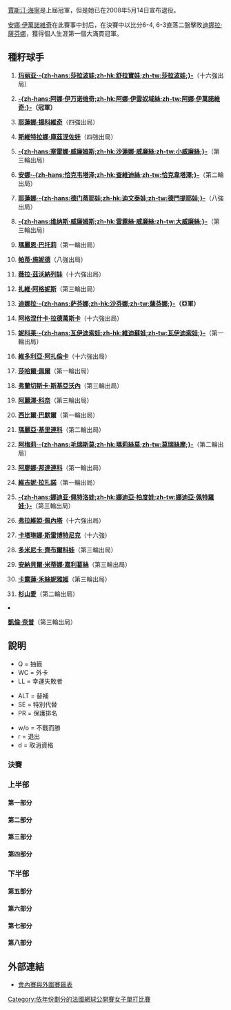 {{noteTA|G1=Tennis}}

{{main|2008年法國網球公開賽}}

[[賈斯汀·海寧|賈斯汀·海寧]]是上屆冠軍，但是她已在2008年5月14日宣布退役。

[[安娜·伊萬諾維奇|安娜·伊萬諾維奇]]在此賽事中封后，在決賽中以比分6-4, 6-3直落二盤擊敗[[迪娜拉·薩芬娜|迪娜拉·薩芬娜]]，獲得個人生涯第一個大滿貫冠軍。
== 種籽球手 ==
{{col-begin}}
{{col-2}}
#{{flagicon|RUS}} '''[[瑪麗亞·莎拉波娃|玛丽亚·-{zh-hans:莎拉波娃;zh-hk:舒拉寶娃;zh-tw:莎拉波娃;}-]]'''（十六強出局）
#{{flagicon|SRB}} '''[[安娜·伊萬諾維奇|-{zh-hans:阿娜·伊万诺维奇;zh-hk:阿娜·伊雲奴域絲;zh-tw:阿娜·伊萬諾維奇;}-]]（冠軍）'''
#{{flagicon|SRB}} '''[[耶蓮娜·揚科維奇|耶蓮娜·揚科維奇]]'''（四強出局）
#{{flagicon|RUS}} '''[[斯維特拉娜·庫茲涅佐娃|斯維特拉娜·庫茲涅佐娃]]'''（四強出局）
#{{flagicon|USA}} '''[[塞雷娜·威廉姆斯|-{zh-hans:塞雷娜·威廉姆斯;zh-hk:沙蓮娜·威廉絲;zh-tw:小威廉絲;}-]]'''（第三輪出局）
#{{flagicon|RUS}} '''[[安娜·恰克韋塔澤|安娜·-{zh-hans:恰克韦塔泽;zh-hk:查維迪絲;zh-tw:恰克韋塔澤;}-]]'''（第二輪出局）
#{{flagicon|RUS}} '''[[耶蓮娜·德門蒂耶娃|耶蓮娜·-{zh-hans:德门蒂耶娃;zh-hk:迪文泰娃;zh-tw:德門提耶娃;}-]]'''（八強出局）
#{{flagicon|USA}} '''[[維納斯·威廉姆斯|-{zh-hans:维纳斯·威廉姆斯;zh-hk:雲露絲·威廉絲;zh-tw:大威廉絲;}-]]'''（第三輪出局）
#{{flagicon|FRA}} '''[[瑪麗恩·巴托莉|瑪麗恩·巴托莉]]'''（第一輪出局）
#{{flagicon|SUI}} '''[[帕蒂·施妮德|帕蒂·施妮德]]'''（八強出局）
#{{flagicon|RUS}} '''[[薇拉·茲沃納列娃|薇拉·茲沃納列娃]]'''（十六強出局）
#{{flagicon|HUN}} '''[[扎維·阿格妮斯|扎維·阿格妮斯]]'''（第三輪出局）
#{{flagicon|RUS}} '''[[迪娜拉·薩芬娜|迪娜拉·-{zh-hans:萨芬娜;zh-hk:沙芬娜;zh-tw:薩芬娜;}-]]（亞軍）'''
#{{flagicon|POL}} '''[[阿格涅什卡·拉德萬斯卡|阿格涅什卡·拉德萬斯卡]]'''（十六強出局）
#{{flagicon|CZE}} '''[[妮科萊·瓦伊迪索娃|妮科莱·-{zh-hans:瓦伊迪索娃;zh-hk:維迪蘇娃;zh-tw:瓦伊迪索娃;}-]]'''（第一輪出局）
#{{flagicon|BLR}} '''[[維多利亞·阿扎倫卡|維多利亞·阿扎倫卡]]'''（十六強出局）
{{col-2}}
<ol start="17">
<li>{{flagicon|ISR}} '''[[莎哈爾·佩爾|莎哈爾·佩爾]]'''（第一輪出局）
<li>{{flagicon|ITA}} '''[[弗蘭切斯卡·斯基亞沃內|弗蘭切斯卡·斯基亞沃內]]'''（第三輪出局）
<li>{{flagicon|FRA}} '''[[阿麗澤·科奈|阿麗澤·科奈]]'''（第三輪出局）
<li>{{flagicon|AUT}} '''[[西比爾·巴默爾|西比爾·巴默爾]]'''（第一輪出局）
<li>{{flagicon|RUS}} '''[[瑪麗亞·基里連科|瑪麗亞·基里連科]]'''（第二輪出局）
<li>{{flagicon|FRA}} '''[[阿梅莉·毛瑞斯莫|阿梅莉·-{zh-hans:毛瑞斯莫;zh-hk:瑪莉絲莫;zh-tw:莫瑞絲摩;}-]]'''（第二輪出局）
<li>{{flagicon|UKR}} '''[[阿廖娜·邦達連科|阿廖娜·邦達連科]]'''（第一輪出局）
<li>{{flagicon|FRA}} '''[[維吉妮·拉扎諾|維吉妮·拉扎諾]]'''（第一輪出局）
<li>{{flagicon|RUS}} '''[[娜迪亚·佩特洛娃|-{zh-hans:娜迪亚·佩特洛娃;zh-hk:娜迪亞·柏度娃;zh-tw:娜迪亞·佩特羅娃;}-]]'''（第三輪出局）
<li>{{flagicon|ITA}} '''[[弗拉維婭·佩內塔|弗拉維婭·佩內塔]]'''（十六強出局）
<li>{{flagicon|SLO}} '''[[卡塔琳娜·斯雷博特尼克|卡塔琳娜·斯雷博特尼克]]'''（十六強）
<li>{{flagicon|SVK}} '''[[多米尼卡·齊布爾科娃|多米尼卡·齊布爾科娃]]'''（第三輪出局）
<li>{{flagicon|ESP}} '''[[安納貝爾·米蒂娜·嘉利葛絲|安納貝爾·米蒂娜·嘉利葛絲]]'''（第三輪出局）
<li>{{flagicon|DEN}} '''[[卡露蓮·禾絲妮雅姬|卡露蓮·禾絲妮雅姬]]'''（第三輪出局）
<li>{{flagicon|JPN}} '''[[杉山愛|杉山愛]]'''（第二輪出局）
<li>{{flagicon|ITA}} '''[[凱倫·奈普|凱倫·奈普]]'''（第三輪出局）
{{col-end}}

== 說明 ==
{{col-begin}}
{{col-3}}
* Q = 抽籤
* WC = 外卡
* LL = 幸運失敗者
{{col-3}}
* ALT = 替補
* SE = 特別代替
* PR = 保護排名
{{col-3}}
* w/o = 不戰而勝
* r = 退出
* d = 取消資格
{{col-end}}
=== 決賽 ===
{{8TeamBracket-Tennis3
| RD1=八強
| RD2=四強
| RD3=決賽
| team-width=175

| RD1-seed1=13
| RD1-team1={{flagicon|RUS}} '''[[迪娜拉·薩芬娜|薩芬娜]]
| RD1-score1-1=4
| RD1-score1-2='''7
| RD1-score1-3='''6
| RD1-seed2=7
| RD1-team2={{flagicon|RUS}} [[耶蓮娜·德門蒂耶娃|德門蒂耶娃]]
| RD1-score2-1='''6
| RD1-score2-2=6<sup>5</sup>
| RD1-score2-3=0

| RD1-seed3=4
| RD1-team3={{flagicon|RUS}} '''[[斯維特拉娜·庫茲涅佐娃|庫茲涅佐娃]]
| RD1-score3-1='''7
| RD1-score3-2='''6
| RD1-score3-3= 
| RD1-seed4= 
| RD1-team4={{flagicon|EST}} [[Kaia_Kanepi|Kaia Kanepi]]
| RD1-score4-1=5
| RD1-score4-2=2
| RD1-score4-3= 

| RD1-seed5=Q
| RD1-team5={{flagicon|ESP}} [[Carla_Suárez_Navarro|Carla Suárez Navarro]]
| RD1-score5-1=3
| RD1-score5-2=2
| RD1-score5-3= 
| RD1-seed6=3
| RD1-team6={{flagicon|SRB}} '''[[耶蓮娜·揚科維奇|揚科維奇]]
| RD1-score6-1='''6
| RD1-score6-2='''6
| RD1-score6-3= 

| RD1-seed7=10
| RD1-team7={{flagicon|SUI}} [[帕蒂·施妮德|施妮德]]
| RD1-score7-1=3
| RD1-score7-2=2
| RD1-score7-3= 
| RD1-seed8=2
| RD1-team8={{flagicon|SRB}} '''[[安娜·伊萬諾維奇|伊萬諾維奇]]
| RD1-score8-1='''6
| RD1-score8-2='''6
| RD1-score8-3= 

| RD2-seed1=13
| RD2-team1={{flagicon|RUS}} '''[[迪娜拉·薩芬娜|薩芬娜]]
| RD2-score1-1='''6
| RD2-score1-2='''6
| RD2-score1-3= 
| RD2-seed2=4
| RD2-team2={{flagicon|RUS}} [[斯維特拉娜·庫茲涅佐娃|庫茲涅佐娃]]
| RD2-score2-1=3
| RD2-score2-2=2
| RD2-score2-3= 

| RD2-seed3=3
| RD2-team3={{flagicon|SRB}} [[耶蓮娜·揚科維奇|揚科維奇]]
| RD2-score3-1=4
| RD2-score3-2='''6
| RD2-score3-3=4
| RD2-seed4=2
| RD2-team4={{flagicon|SRB}} '''[[安娜·伊萬諾維奇|伊萬諾維奇]]
| RD2-score4-1='''6
| RD2-score4-2=3
| RD2-score4-3='''6

| RD3-seed1=13
| RD3-team1={{flagicon|RUS}} [[迪娜拉·薩芬娜|薩芬娜]]
| RD3-score1-1=4
| RD3-score1-2=3
| RD3-score1-3= 
| RD3-seed2=2
| RD3-team2={{flagicon|SRB}} '''[[安娜·伊萬諾維奇|伊萬諾維奇]]
| RD3-score2-1='''6
| RD3-score2-2='''6
| RD3-score2-3= 
}}

=== 上半部 ===
==== 第一部分 ====
{{16TeamBracket-Compact-Tennis3
| RD1=第一圈
| RD2=第二圈
| RD3=第三圈
| RD4=第四圈

| RD1-seed01=1
| RD1-team01={{flagicon|RUS}} '''[[瑪麗亞·莎拉波娃|莎拉波娃]]
| RD1-score01-1='''6
| RD1-score01-2=3
| RD1-score01-3='''8
| RD1-seed02= 
| RD1-team02={{flagicon|RUS}} [[Evgeniya_Rodina|E Rodina]]
| RD1-score02-1=1
| RD1-score02-2='''6
| RD1-score02-3=6

| RD1-seed03=Q
| RD1-team03={{flagicon|USA}} '''[[比丹妮·瑪迪克|瑪迪克]]
| RD1-score03-1='''6
| RD1-score03-2=3
| RD1-score03-3='''6
| RD1-seed04=WC
| RD1-team04={{flagicon|USA}} [[Madison_Brengle|M Brengle]]
| RD1-score04-1=3
| RD1-score04-2='''6
| RD1-score04-3=4

| RD1-seed05=Q
| RD1-team05={{flagicon|SVK}} [[Jarmila_Gajdosova|J Gajdosova]]
| RD1-score05-1=6<sup>4</sup>
| RD1-score05-2=6<sup>8</sup>
| RD1-score05-3= 
| RD1-seed06=WC
| RD1-team06={{flagicon|FRA}} '''[[Olivia_Sanchez|O Sanchez]]
| RD1-score06-1='''7
| RD1-score06-2='''7
| RD1-score06-3= 

| RD1-seed07= 
| RD1-team07={{flagicon|GER}} [[Martina_Muller_(tennis)|M Muller]]
| RD1-score07-1=0
| RD1-score07-2=4
| RD1-score07-3= 
| RD1-seed08=32
| RD1-team08={{flagicon|ITA}} '''[[凱倫·奈普|奈普]]
| RD1-score08-1='''6
| RD1-score08-2='''6
| RD1-score08-3= 

| RD1-seed09=21
| RD1-team09={{flagicon|RUS}} '''[[瑪麗亞·基里連科|基里連科]]
| RD1-score09-1='''6
| RD1-score09-2='''6
| RD1-score09-3= 
| RD1-seed10= 
| RD1-team10={{flagicon|ITA}} [[Maria_Elena_Camerin|ME Camerin]]
| RD1-score10-1=1
| RD1-score10-2=0
| RD1-score10-3= 

| RD1-seed11=Q
| RD1-team11={{flagicon|CHN}} '''[[鄭潔|鄭]]
| RD1-score11-1=4
| RD1-score11-2='''6
| RD1-score11-3='''6
| RD1-seed12= 
| RD1-team12={{flagicon|ITA}} [[瑪拉·聖安傑洛|聖安傑洛]]
| RD1-score12-1='''6
| RD1-score12-2=3
| RD1-score12-3=0

| RD1-seed13=Q
| RD1-team13={{flagicon|SVK}} '''[[Magdaléna_Rybáriková|M Rybáriková]]
| RD1-score13-1='''7
| RD1-score13-2=3
| RD1-score13-3='''8
| RD1-seed14= 
| RD1-team14={{flagicon|CRO}} [[Karolina_Šprem|K Šprem]]
| RD1-score14-1=6<sup>3</sup>
| RD1-score14-2='''6
| RD1-score14-3=6

| RD1-seed15= 
| RD1-team15={{flagicon|UKR}} [[卡捷琳娜·邦達連科|邦達連科]]
| RD1-score15-1=1
| RD1-score15-2=3
| RD1-score15-3= 
| RD1-seed16=13
| RD1-team16={{flagicon|RUS}} '''[[迪娜拉·薩芬娜|薩芬娜]]
| RD1-score16-1='''6
| RD1-score16-2='''6
| RD1-score16-3= 

| RD2-seed01=1
| RD2-team01={{flagicon|RUS}} '''[[瑪麗亞·莎拉波娃|莎拉波娃]]
| RD2-score01-1='''6
| RD2-score01-2=3
| RD2-score01-3='''6
| RD2-seed02=Q
| RD2-team02={{flagicon|USA}} [[比丹妮·瑪迪克|瑪迪克]]
| RD2-score02-1=2
| RD2-score02-2='''6
| RD2-score02-3=2

| RD2-seed03=WC
| RD2-team03={{flagicon|FRA}} [[Olivia_Sanchez|O Sanchez]]
| RD2-score03-1=2
| RD2-score03-2=6<sup>4</sup>
| RD2-score03-3= 
| RD2-seed04=32
| RD2-team04={{flagicon|ITA}} '''[[凱倫·奈普|奈普]]
| RD2-score04-1='''6
| RD2-score04-2='''7
| RD2-score04-3= 

| RD2-seed05=21
| RD2-team05={{flagicon|RUS}} [[瑪麗亞·基里連科|基里連科]]
| RD2-score05-1='''6
| RD2-score05-2=3
| RD2-score05-3=2
| RD2-seed06=Q
| RD2-team06={{flagicon|CHN}} '''[[鄭潔|鄭]]
| RD2-score06-1=4
| RD2-score06-2='''6
| RD2-score06-3='''6

| RD2-seed07=Q
| RD2-team07={{flagicon|SVK}} [[Magdaléna_Rybáriková|M Rybáriková]]
| RD2-score07-1=0
| RD2-score07-2=1
| RD2-score07-3= 
| RD2-seed08=13
| RD2-team08={{flagicon|RUS}} '''[[迪娜拉·薩芬娜|薩芬娜]]
| RD2-score08-1='''6
| RD2-score08-2='''6
| RD2-score08-3= 

| RD3-seed01=1
| RD3-team01='''{{flagicon|RUS}} [[瑪麗亞·莎拉波娃|莎拉波娃]]'''
| RD3-score01-1='''7
| RD3-score01-2='''6'''
| RD3-score01-3= 
| RD3-seed02=32
| RD3-team02= {{flagicon|ITA}} [[凱倫·奈普|奈普]]
| RD3-score02-1=6<sup>4</sup>
| RD3-score02-2=0
| RD3-score02-3= 

| RD3-seed03=Q
| RD3-team03={{flagicon|CHN}} [[鄭潔|鄭]]
| RD3-score03-1=2
| RD3-score03-2=5
| RD3-score03-3= 
| RD3-seed04=13
| RD3-team04={{flagicon|RUS}} '''[[迪娜拉·薩芬娜|薩芬娜]]
| RD3-score04-1='''6
| RD3-score04-2='''7
| RD3-score04-3= 

| RD4-seed01=1
| RD4-team01={{flagicon|RUS}} [[瑪麗亞·莎拉波娃|莎拉波娃]]
| RD4-score01-1='''7
| RD4-score01-2=6<sup>5</sup>
| RD4-score01-3=2
| RD4-seed02=13
| RD4-team02={{flagicon|RUS}} '''[[迪娜拉·薩芬娜|薩芬娜]]
| RD4-score02-1=6<sup>6</sup>
| RD4-score02-2='''7
| RD4-score02-3='''6
}}

==== 第二部分 ====
{{16TeamBracket-Compact-Tennis3
| RD1=第一圈
| RD2=第二圈
| RD3=第三圈
| RD4=第四圈

| RD1-seed01=11
| RD1-team01={{flagicon|RUS}} '''[[薇拉·茲沃納列娃|茲沃納列娃]]
| RD1-score01-1='''6
| RD1-score01-2='''6
| RD1-score01-3= 
| RD1-seed02=WC
| RD1-team02={{flagicon|FRA}} [[Stéphanie_Foretz|S Foretz]]
| RD1-score02-1=2
| RD1-score02-2=1
| RD1-score02-3= 

| RD1-seed03= 
| RD1-team03={{flagicon|ROU}} [[Ioana_Raluca_Olaru|IR Olaru]]
| RD1-score03-1=6<sup>4</sup>
| RD1-score03-2=3
| RD1-score03-3= 
| RD1-seed04= 
| RD1-team04={{flagicon|FRA}} '''[[Stéphanie_Cohen-Aloro|S Cohen-Aloro]]
| RD1-score04-1='''7
| RD1-score04-2='''6
| RD1-score04-3= 

| RD1-seed05=Q
| RD1-team05={{flagicon|BEL}} [[Yanina_Wickmayer|Y Wickmayer]]
| RD1-score05-1=2
| RD1-score05-2=5
| RD1-score05-3= 
| RD1-seed06= 
| RD1-team06={{flagicon|UZB}} '''[[Akgul_Amanmuradova|A Amanmuradova]]
| RD1-score06-1='''6
| RD1-score06-2='''7
| RD1-score06-3= 

| RD1-seed07= 
| RD1-team07={{flagicon|CAN}} '''[[Aleksandra_Wozniak|A Wozniak]]
| RD1-score07-1='''6
| RD1-score07-2='''6
| RD1-score07-3= 
| RD1-seed08=20
| RD1-team08={{flagicon|AUT}} [[Sybille_Bammer|S Bammer]]
| RD1-score08-1=0
| RD1-score08-2=2
| RD1-score08-3= 

| RD1-seed09=31
| RD1-team09={{flagicon|JPN}} '''[[杉山愛|杉山]]
| RD1-score09-1='''6
| RD1-score09-2=2
| RD1-score09-3='''6
| RD1-seed10= 
| RD1-team10={{flagicon|RUS}} [[Alla_Kudryavtseva|A Kudryavtseva]]
| RD1-score10-1=1
| RD1-score10-2='''6
| RD1-score10-3=3

| RD1-seed11= 
| RD1-team11={{flagicon|BLR}} '''[[Olga_Govortsova|O Govortsova]]
| RD1-score11-1='''7
| RD1-score11-2=2
| RD1-score11-3='''6
| RD1-seed12= 
| RD1-team12={{flagicon|UKR}} [[Yuliana_Fedak|Y Fedak]]
| RD1-score12-1=5
| RD1-score12-2='''6
| RD1-score12-3=3

| RD1-seed13= 
| RD1-team13={{flagicon|POL}} '''[[Marta_Domachowska|M Domachowska]]
| RD1-score13-1=3
| RD1-score13-2='''6
| RD1-score13-3='''6
| RD1-seed14= 
| RD1-team14={{flagicon|PAR}} [[Rossana_de_los_Ríos|R de los Ríos]]
| RD1-score14-1='''6
| RD1-score14-2=3
| RD1-score14-3=1

| RD1-seed15= 
| RD1-team15={{flagicon|RUS}} [[菲娜·杜舒芬娜|杜舒芬娜]]
| RD1-score15-1='''7
| RD1-score15-2=0
| RD1-score15-3=2
| RD1-seed16=7
| RD1-team16={{flagicon|RUS}} '''[[耶蓮娜·德門蒂耶娃|德門蒂耶娃]]
| RD1-score16-1=6<sup>6</sup>
| RD1-score16-2='''6
| RD1-score16-3='''6

| RD2-seed01=11
| RD2-team01={{flagicon|RUS}} '''[[薇拉·茲沃納列娃|茲沃納列娃]]
| RD2-score01-1='''6
| RD2-score01-2='''6
| RD2-score01-3= 
| RD2-seed02= 
| RD2-team02={{flagicon|FRA}} [[Stéphanie_Cohen-Aloro|S Cohen-Aloro]]
| RD2-score02-1=2
| RD2-score02-2=4
| RD2-score02-3= 

| RD2-seed03= 
| RD2-team03={{flagicon|UZB}} [[Akgul_Amanmuradova|A Amanmuradova]]
| RD2-score03-1='''6
| RD2-score03-2=1
| RD2-score03-3=3
| RD2-seed04= 
| RD2-team04={{flagicon|CAN}} '''[[Aleksandra_Wozniak|A Wozniak]]
| RD2-score04-1=1
| RD2-score04-2='''6
| RD2-score04-3='''6

| RD2-seed05=31
| RD2-team05={{flagicon|JPN}} [[杉山愛|杉山]]
| RD2-score05-1=0
| RD2-score05-2=5
| RD2-score05-3= 
| RD2-seed06= 
| RD2-team06={{flagicon|BLR}} '''[[Olga_Govortsova|O Govortsova]]
| RD2-score06-1='''6
| RD2-score06-2='''7
| RD2-score06-3= 

| RD2-seed07= 
| RD2-team07={{flagicon|POL}} [[Marta_Domachowska|M Domachowska]]
| RD2-score07-1=1
| RD2-score07-2=4
| RD2-score07-3= 
| RD2-seed08=7
| RD2-team08={{flagicon|RUS}} '''[[耶蓮娜·德門蒂耶娃|德門蒂耶娃]]
| RD2-score08-1='''6
| RD2-score08-2='''6
| RD2-score08-3= 

| RD3-seed01=11
| RD3-team01={{flagicon|RUS}} '''[[薇拉·茲沃納列娃|茲沃納列娃]]
| RD3-score01-1='''6
| RD3-score01-2='''6
| RD3-score01-3= 
| RD3-seed02= 
| RD3-team02={{flagicon|CAN}} [[Aleksandra_Wozniak|A Wozniak]]
| RD3-score02-1=2
| RD3-score02-2=2
| RD3-score02-3= 

| RD3-seed03= 
| RD3-team03={{flagicon|BLR}} [[Olga_Govortsova|O Govortsova]]
| RD3-score03-1=0
| RD3-score03-2=4
| RD3-score03-3= 
| RD3-seed04=7
| RD3-team04={{flagicon|RUS}} '''[[耶蓮娜·德門蒂耶娃|德門蒂耶娃]]
| RD3-score04-1='''6
| RD3-score04-2='''6
| RD3-score04-3= 

| RD4-seed01=11
| RD4-team01={{flagicon|RUS}} [[薇拉·茲沃納列娃|茲沃納列娃]]
| RD4-score01-1=4
| RD4-score01-2='''6
| RD4-score01-3=2
| RD4-seed02=7
| RD4-team02={{flagicon|RUS}} '''[[耶蓮娜·德門蒂耶娃|德門蒂耶娃]]
| RD4-score02-1='''6
| RD4-score02-2=1
| RD4-score02-3='''6
}}

==== 第三部分 ====
{{16TeamBracket-Compact-Tennis3
| RD1=第一圈
| RD2=第二圈
| RD3=第三圈
| RD4=第四圈

| RD1-seed01=4
| RD1-team01={{flagicon|RUS}} '''[[斯維特拉娜·庫茲涅佐娃|庫茲涅佐娃]]
| RD1-score01-1='''6
| RD1-score01-2='''6
| RD1-score01-3= 
| RD1-seed02= 
| RD1-team02={{flagicon|JPN}} [[中村藍子|中村]]
| RD1-score02-1=2
| RD1-score02-2=3
| RD1-score02-3= 

| RD1-seed03= 
| RD1-team03={{flagicon|USA}} '''[[金久慈|金]]
| RD1-score03-1=4
| RD1-score03-2='''6
| RD1-score03-3='''6
| RD1-seed04=WC
| RD1-team04={{flagicon|FRA}} [[Violette_Huck|V Huck]]
| RD1-score04-1='''6
| RD1-score04-2=2
| RD1-score04-3=1

| RD1-seed05= 
| RD1-team05={{flagicon|RUS}} '''[[Alisa_Kleybanova|A Kleybanova]]
| RD1-score05-1='''6
| RD1-score05-2='''6
| RD1-score05-3= 
| RD1-seed06= 
| RD1-team06={{flagicon|THA}} [[Tamarine_Tanasugarn|T Tanasugarn]]
| RD1-score06-1=3
| RD1-score06-2=0
| RD1-score06-3= 

| RD1-seed07= 
| RD1-team07={{flagicon|FRA}} [[Aravane_Rezaï|A Rezai]]
| RD1-score07-1=6<sup>4</sup>
| RD1-score07-2=3
| RD1-score07-3= 
| RD1-seed08=25
| RD1-team08={{flagicon|RUS}} '''[[娜迪亞·佩特羅娃|佩特羅娃]]
| RD1-score08-1='''7
| RD1-score08-2='''6
| RD1-score08-3= 

| RD1-seed09=18
| RD1-team09={{flagicon|ITA}} '''[[Francesca_Schiavone|F Schiavone]]
| RD1-score09-1='''6
| RD1-score09-2='''6
| RD1-score09-3= 
| RD1-seed10= 
| RD1-team10={{flagicon|USA}} [[Jill_Craybas|J Craybas]]
| RD1-score10-1=3
| RD1-score10-2=2
| RD1-score10-3= 

| RD1-seed11= 
| RD1-team11={{flagicon|CRO}} '''[[Sanda_Mamic|S Mamic]]
| RD1-score11-1='''6
| RD1-score11-2='''6
| RD1-score11-3= 
| RD1-seed12= 
| RD1-team12={{flagicon|NED}} [[米雪拉·克拉查克|克拉查克]]
| RD1-score12-1=4
| RD1-score12-2=3
| RD1-score12-3= 

| RD1-seed13= 
| RD1-team13={{flagicon|ROU}} '''[[Sorana_Cîrstea|S Cîrstea]]
| RD1-score13-1='''6
| RD1-score13-2=3
| RD1-score13-3= 
| RD1-seed14= 
| RD1-team14={{flagicon|LUX}} [[Anne_Kremer|A Kremer]]
| RD1-score14-1=0
| RD1-score14-2=0
| RD1-score14-3=r

| RD1-seed15= 
| RD1-team15={{flagicon|ROU}} [[Edina_Gallovits|E Gallovits]]
| RD1-score15-1=1
| RD1-score15-2=3
| RD1-score15-3= 
| RD1-seed16=16
| RD1-team16={{flagicon|BLR}} '''[[維多利亞·阿扎倫卡|阿扎倫卡]]
| RD1-score16-1='''6
| RD1-score16-2='''6
| RD1-score16-3= 

| RD2-seed01=4
| RD2-team01={{flagicon|RUS}} '''[[斯維特拉娜·庫茲涅佐娃|庫茲涅佐娃]]
| RD2-score01-1='''6
| RD2-score01-2='''6
| RD2-score01-3= 
| RD2-seed02= 
| RD2-team02={{flagicon|USA}} [[金久慈|金]]
| RD2-score02-1=4
| RD2-score02-2=2
| RD2-score02-3= 

| RD2-seed03= 
| RD2-team03={{flagicon|RUS}} [[Alisa_Kleybanova|A Kleybanova]]
| RD2-score03-1=3
| RD2-score03-2=3
| RD2-score03-3= 
| RD2-seed04=25
| RD2-team04={{flagicon|RUS}} '''[[娜迪亞·佩特羅娃|佩特羅娃]]
| RD2-score04-1='''6
| RD2-score04-2='''6
| RD2-score04-3= 

| RD2-seed05=18
| RD2-team05={{flagicon|ITA}} '''[[Francesca_Schiavone|F Schiavone]]
| RD2-score05-1='''6
| RD2-score05-2='''6
| RD2-score05-3= 
| RD2-seed06= 
| RD2-team06={{flagicon|CRO}} [[Sanda_Mamic|S Mamic]]
| RD2-score06-1=3
| RD2-score06-2=0
| RD2-score06-3= 

| RD2-seed07= 
| RD2-team07={{flagicon|ROU}} [[Sorana_Cîrstea|S Cîrstea]]
| RD2-score07-1=0
| RD2-score07-2=0
| RD2-score07-3= 
| RD2-seed08=16
| RD2-team08={{flagicon|BLR}} '''[[維多利亞·阿扎倫卡|阿扎倫卡]]
| RD2-score08-1='''6
| RD2-score08-2='''6
| RD2-score08-3= 

| RD3-seed01=4
| RD3-team01={{flagicon|RUS}} '''[[斯維特拉娜·庫茲涅佐娃|庫茲涅佐娃]]
| RD3-score01-1='''6
| RD3-score01-2='''6
| RD3-score01-3= 
| RD3-seed02=25
| RD3-team02={{flagicon|RUS}} [[娜迪亞·佩特羅娃|佩特羅娃]]
| RD3-score02-1=2
| RD3-score02-2=1
| RD3-score02-3= 

| RD3-seed03=18
| RD3-team03={{flagicon|ITA}} [[Francesca_Schiavone|F Schiavone]]
| RD3-score03-1=1
| RD3-score03-2=1
| RD3-score03-3= 
| RD3-seed04=16
| RD3-team04={{flagicon|BLR}} '''[[維多利亞·阿扎倫卡|阿扎倫卡]]
| RD3-score04-1='''6
| RD3-score04-2='''6
| RD3-score04-3= 

| RD4-seed01=4
| RD4-team01={{flagicon|RUS}} '''[[斯維特拉娜·庫茲涅佐娃|庫茲涅佐娃]]
| RD4-score01-1='''6
| RD4-score01-2='''6
| RD4-score01-3= 
| RD4-seed02=16
| RD4-team02={{flagicon|BLR}} [[維多利亞·阿扎倫卡|阿扎倫卡]]
| RD4-score02-1=2
| RD4-score02-2=3
| RD4-score02-3= 
}}

==== 第四部分 ====
{{16TeamBracket-Compact-Tennis3
| RD1=第一圈
| RD2=第二圈
| RD3=第三圈
| RD4=第四圈

| RD1-seed01=12
| RD1-team01={{flagicon|HUN}} '''[[扎維·阿格妮斯|阿格妮斯]]
| RD1-score01-1='''6
| RD1-score01-2=4
| RD1-score01-3='''6
| RD1-seed02= 
| RD1-team02={{flagicon|JPN}} [[Ayumi_Morita|A Morita]]
| RD1-score02-1=1
| RD1-score02-2='''6
| RD1-score02-3=4

| RD1-seed03= 
| RD1-team03={{flagicon|GER}} '''[[薩比娜·利斯基|利斯基]]
| RD1-score03-1=3
| RD1-score03-2='''6
| RD1-score03-3='''6
| RD1-seed04= 
| RD1-team04={{flagicon|RUS}} [[艾蓮娜·費絲蓮娜|費絲蓮娜]]
| RD1-score04-1='''6
| RD1-score04-2=4
| RD1-score04-3=0

| RD1-seed05= 
| RD1-team05={{flagicon|CZE}} '''[[佩特拉·克維托娃|克維托娃]]
| RD1-score05-1='''6
| RD1-score05-2='''6
| RD1-score05-3= 
| RD1-seed06= 
| RD1-team06={{flagicon|JPN}} [[森上亞希子|森上]]
| RD1-score06-1=4
| RD1-score06-2=3
| RD1-score06-3= 

| RD1-seed07=WC
| RD1-team07={{flagicon|AUS}} '''[[薩曼莎·斯托瑟|斯托瑟]]
| RD1-score07-1='''6
| RD1-score07-2=3
| RD1-score07-3='''6
| RD1-seed08=17
| RD1-team08={{flagicon|ISR}} [[Shahar_Peer|S Peer]]
| RD1-score08-1=2
| RD1-score08-2='''6
| RD1-score08-3=1

| RD1-seed09=29
| RD1-team09={{flagicon|ESP}} '''[[Anabel_Medina_Garrigues|A Medina Garrigues]]
| RD1-score09-1='''6
| RD1-score09-2='''6
| RD1-score09-3= 
| RD1-seed10=Q
| RD1-team10={{flagicon|ESP}} [[María_José_Martínez_Sánchez|MJ Martínez Sánchez]]
| RD1-score10-1=3
| RD1-score10-2=2
| RD1-score10-3= 

| RD1-seed11= 
| RD1-team11={{flagicon|TPE}} [[詹詠然|詹]]
| RD1-score11-1='''7
| RD1-score11-2=2
| RD1-score11-3=0
| RD1-seed12= 
| RD1-team12={{flagicon|BUL}} '''[[Tsvetana_Pironkova|T Pironkova]]
| RD1-score12-1=5
| RD1-score12-2='''6
| RD1-score12-3='''6

| RD1-seed13= 
| RD1-team13={{flagicon|EST}} '''[[Kaia_Kanepi|K Kanepi]]
| RD1-score13-1='''6
| RD1-score13-2='''6
| RD1-score13-3= 
| RD1-seed14= 
| RD1-team14={{flagicon|CHN}} [[袁夢|袁]]
| RD1-score14-1=2
| RD1-score14-2=2
| RD1-score14-3= 

| RD1-seed15= 
| RD1-team15={{flagicon|ESP}} [[Nuria_Llagostera_Vives|N Llagostera Vives]]
| RD1-score15-1=3
| RD1-score15-2='''7
| RD1-score15-3=1
| RD1-seed16=6
| RD1-team16={{flagicon|RUS}} '''[[安娜·恰克韋塔澤|恰克韋塔澤]]
| RD1-score16-1='''6
| RD1-score16-2=5
| RD1-score16-3='''6

| RD2-seed01=12
| RD2-team01={{flagicon|HUN}} '''[[扎維·阿格妮斯|阿格妮斯]]
| RD2-score01-1='''7
| RD2-score01-2='''6
| RD2-score01-3= 
| RD2-seed02= 
| RD2-team02={{flagicon|GER}} [[薩比娜·利斯基|利斯基]]
| RD2-score02-1=6<sup>3</sup>
| RD2-score02-2=3
| RD2-score02-3= 

| RD2-seed03= 
| RD2-team03={{flagicon|CZE}} '''[[佩特拉·克維托娃|克維托娃]]
| RD2-score03-1='''6
| RD2-score03-2='''6
| RD2-score03-3= 
| RD2-seed04=WC
| RD2-team04={{flagicon|AUS}} [[Samantha_Stosur|S Stosur]]
| RD2-score04-1=2
| RD2-score04-2=1
| RD2-score04-3= 

| RD2-seed05=29
| RD2-team05={{flagicon|ESP}} '''[[Anabel_Medina_Garrigues|A Medina Garrigues]]
| RD2-score05-1=4
| RD2-score05-2='''6
| RD2-score05-3='''6
| RD2-seed06= 
| RD2-team06={{flagicon|BUL}} [[Tsvetana_Pironkova|T Pironkova]]
| RD2-score06-1='''6
| RD2-score06-2=3
| RD2-score06-3=1

| RD2-seed07= 
| RD2-team07={{flagicon|EST}} '''[[Kaia_Kanepi|K Kanepi]]
| RD2-score07-1='''6
| RD2-score07-2='''7
| RD2-score07-3= 
| RD2-seed08=6
| RD2-team08={{flagicon|RUS}} [[安娜·恰克韋塔澤|恰克韋塔澤]]
| RD2-score08-1=4
| RD2-score08-2=6<sup>2</sup>
| RD2-score08-3= 

| RD3-seed01=12
| RD3-team01={{flagicon|HUN}} [[扎維·阿格妮斯|阿格妮斯]]
| RD3-score01-1=6<sup>5</sup>
| RD3-score01-2='''6
| RD3-score01-3=2
| RD3-seed02= 
| RD3-team02={{flagicon|CZE}} '''[[佩特拉·克維托娃|克維托娃]]
| RD3-score02-1='''7
| RD3-score02-2=4
| RD3-score02-3='''6

| RD3-seed03=29
| RD3-team03={{flagicon|ESP}} [[Anabel_Medina_Garrigues|A Medina Garrigues]]
| RD3-score03-1=1
| RD3-score03-2='''7
| RD3-score03-3=5
| RD3-seed04= 
| RD3-team04={{flagicon|EST}} '''[[Kaia_Kanepi|K Kanepi]]
| RD3-score04-1='''6
| RD3-score04-2=6<sup>5</sup>
| RD3-score04-3='''7

| RD4-seed01= 
| RD4-team01={{flagicon|CZE}} [[佩特拉·克維托娃|克維托娃]]
| RD4-score01-1=3
| RD4-score01-2='''6
| RD4-score01-3=1
| RD4-seed02= 
| RD4-team02={{flagicon|EST}} '''[[Kaia_Kanepi|K Kanepi]]
| RD4-score02-1='''6
| RD4-score02-2=3
| RD4-score02-3='''6
}}

=== 下半部 ===
==== 第五部分 ====
{{16TeamBracket-Compact-Tennis3
| RD1=第一圈
| RD2=第二圈
| RD3=第三圈
| RD4=第四圈

| RD1-seed01=8
| RD1-team01={{flagicon|USA}} '''[[維納斯·威廉絲|V 威廉絲]]'''
| RD1-score01-1='''6
| RD1-score01-2=4
| RD1-score01-3='''6'''
| RD1-seed02= 
| RD1-team02={{flagicon|ISR}} [[Tzipora_Obziler|T Obziler]]
| RD1-score02-1=3
| RD1-score02-2='''6
| RD1-score02-3=2

| RD1-seed03= 
| RD1-team03={{flagicon|CAN}} [[Stéphanie_Dubois|S Dubois]]
| RD1-score03-1=5
| RD1-score03-2=2
| RD1-score03-3= 
| RD1-seed04=Q
| RD1-team04={{flagicon|TUN}} '''[[Selima_Sfar|S Sfar]]
| RD1-score04-1='''7
| RD1-score04-2='''6
| RD1-score04-3= 

| RD1-seed05=Q
| RD1-team05={{flagicon|RUS}} '''[[Anastasia_Pavlyuchenkova|A Pavlyuchenkova]]
| RD1-score05-1='''6
| RD1-score05-2='''6
| RD1-score05-3= 
| RD1-seed06= 
| RD1-team06={{flagicon|ARG}} [[María_Emilia_Salerni|ME Salerni]]
| RD1-score06-1=1
| RD1-score06-2=1
| RD1-score06-3= 

| RD1-seed07= 
| RD1-team07={{flagicon|UKR}} [[Tatiana_Perebiynis|T Perebiynis]]
| RD1-score07-1=3
| RD1-score07-2=2
| RD1-score07-3= 
| RD1-seed08=26
| RD1-team08={{flagicon|ITA}} '''[[弗拉維婭·佩內塔|佩內塔]]
| RD1-score08-1='''6
| RD1-score08-2='''6
| RD1-score08-3= 

| RD1-seed09=22
| RD1-team09={{flagicon|FRA}} '''[[阿梅莉·毛瑞斯莫|毛瑞斯莫]]
| RD1-score09-1='''7
| RD1-score09-2=4
| RD1-score09-3='''6
| RD1-seed10= 
| RD1-team10={{flagicon|UKR}} [[Olga_Savchuk|O Savchuk]]
| RD1-score10-1=5
| RD1-score10-2='''6
| RD1-score10-3=1

| RD1-seed11=Q
| RD1-team11={{flagicon|ESP}} '''[[Carla_Suárez_Navarro|C Suárez Navarro]]
| RD1-score11-1='''6
| RD1-score11-2=5
| RD1-score11-3='''6
| RD1-seed12= 
| RD1-team12={{flagicon|FRA}} [[保琳·巴曼迪耶|巴曼迪耶]]
| RD1-score12-1=4
| RD1-score12-2='''7
| RD1-score12-3=2

| RD1-seed13= 
| RD1-team13={{flagicon|USA}} [[Julie_Ditty|J Ditty]]
| RD1-score13-1=5
| RD1-score13-2=6<sup>3</sup>
| RD1-score13-3= 
| RD1-seed14= 
| RD1-team14='''{{flagicon|FRA}} [[納塔莉·德希|德希]]
| RD1-score14-1='''7
| RD1-score14-2='''7
| RD1-score14-3= 

| RD1-seed15= 
| RD1-team15={{flagicon|AUS}} '''[[Casey_Dellacqua|C Dellacqua]]
| RD1-score15-1=6<sup>4</sup>
| RD1-score15-2='''6
| RD1-score15-3='''6
| RD1-seed16=9
| RD1-team16={{flagicon|FRA}} [[瑪麗恩·巴托莉|巴托莉]]
| RD1-score16-1='''7
| RD1-score16-2=3
| RD1-score16-3=2

| RD2-seed01=8
| RD2-team01={{flagicon|USA}} '''[[維納斯·威廉絲|V 威廉絲]]
| RD2-score01-1='''6
| RD2-score01-2='''6
| RD2-score01-3= 
| RD2-seed02=Q
| RD2-team02={{flagicon|TUN}} [[Selima_Sfar|S Sfar]]
| RD2-score02-1=2
| RD2-score02-2=4
| RD2-score02-3= 

| RD2-seed03=Q
| RD2-team03={{flagicon|RUS}} [[Anastasia_Pavlyuchenkova|A Pavlyuchenkova]]
| RD2-score03-1='''6
| RD2-score03-2=1
| RD2-score03-3=1
| RD2-seed04=26
| RD2-team04={{flagicon|ITA}} '''[[弗拉維婭·佩內塔|佩內塔]]
| RD2-score04-1=3
| RD2-score04-2='''6
| RD2-score04-3='''6

| RD2-seed05=22
| RD2-team05={{flagicon|FRA}} [[阿梅莉·毛瑞斯莫|毛瑞斯莫]]
| RD2-score05-1=3
| RD2-score05-2=4
| RD2-score05-3= 
| RD2-seed06=Q
| RD2-team06={{flagicon|ESP}} '''[[Carla_Suárez_Navarro|C Suárez Navarro]]
| RD2-score06-1='''6
| RD2-score06-2='''6
| RD2-score06-3= 

| RD2-seed07= 
| RD2-team07={{flagicon|FRA}} [[納塔莉·德希|德希]]
| RD2-score07-1=4
| RD2-score07-2=2
| RD2-score07-3= 
| RD2-seed08= 
| RD2-team08={{flagicon|AUS}} '''[[Casey_Dellacqua|C Dellacqua]]
| RD2-score08-1='''6
| RD2-score08-2='''6
| RD2-score08-3= 

| RD3-seed01=8
| RD3-team01={{flagicon|USA}} [[維納斯·威廉絲|V 威廉絲]]
| RD3-score01-1=5
| RD3-score01-2=3
| RD3-score01-3= 
| RD3-seed02=26
| RD3-team02={{flagicon|ITA}} '''[[弗拉維婭·佩內塔|佩內塔]]
| RD3-score02-1='''7
| RD3-score02-2='''6
| RD3-score02-3= 

| RD3-seed03=Q
| RD3-team03={{flagicon|ESP}} '''[[Carla_Suárez_Navarro|C Suárez Navarro]]
| RD3-score03-1='''6
| RD3-score03-2='''6
| RD3-score03-3= 
| RD3-seed04= 
| RD3-team04={{flagicon|AUS}} [[Casey_Dellacqua|C Dellacqua]]
| RD3-score04-1=3
| RD3-score04-2=3
| RD3-score04-3= 

| RD4-seed01=26
| RD4-team01={{flagicon|ITA}} [[弗拉維婭·佩內塔|佩內塔]]
| RD4-score01-1=3
| RD4-score01-2=2
| RD4-score01-3= 
| RD4-seed02=Q
| RD4-team02={{flagicon|ESP}} '''[[Carla_Suárez_Navarro|C Suárez Navarro]]
| RD4-score02-1='''6
| RD4-score02-2='''6
| RD4-score02-3= 
}}

==== 第六部分 ====
{{16TeamBracket-Compact-Tennis3
| RD1=第一圈
| RD2=第二圈
| RD3=第三圈
| RD4=第四圈

| RD1-seed01=14
| RD1-team01={{flagicon|POL}} '''[[阿格涅什卡·拉德萬斯卡|拉德萬斯卡]]
| RD1-score01-1='''6
| RD1-score01-2='''6
| RD1-score01-3= 
| RD1-seed02= 
| RD1-team02={{flagicon|UKR}} [[Mariya_Koryttseva|M Koryttseva]]
| RD1-score02-1=4
| RD1-score02-2=3
| RD1-score02-3= 

| RD1-seed03=WC
| RD1-team03={{flagicon|FRA}} [[Séverine_Brémond|S Brémond]]
| RD1-score03-1='''6
| RD1-score03-2=3
| RD1-score03-3=2
| RD1-seed04=Q
| RD1-team04={{flagicon|CRO}} '''[[Jelena_Pandžić|J Pandžić]]
| RD1-score04-1=4
| RD1-score04-2='''6
| RD1-score04-3='''6

| RD1-seed05= 
| RD1-team05={{flagicon|ITA}} [[Sara_Errani|S Errani]]
| RD1-score05-1=4
| RD1-score05-2='''6
| RD1-score05-3=5
| RD1-seed06= 
| RD1-team06={{flagicon|ARG}} '''[[姬絲拉·杜高|杜高]]
| RD1-score06-1='''6
| RD1-score06-2=4
| RD1-score06-3='''7

| RD1-seed07= 
| RD1-team07={{flagicon|UKR}} [[Julia_Vakulenko|J Vakulenko]]
| RD1-score07-1=5
| RD1-score07-2=4
| RD1-score07-3= 
| RD1-seed08=19
| RD1-team08='''{{flagicon|FRA}} [[阿麗澤·科奈|科奈]]'''
| RD1-score08-1='''7
| RD1-score08-2='''6
| RD1-score08-3= 

| RD1-seed09=28
| RD1-team09={{flagicon|SVK}} '''[[多米尼卡·齊布爾科娃|齊布爾科娃]]'''
| RD1-score09-1='''6'''
| RD1-score09-2='''6'''
| RD1-score09-3= 
| RD1-seed10= 
| RD1-team10={{flagicon|GER}} [[Angelique_Kerber|A Kerber]]
| RD1-score10-1=2
| RD1-score10-2=2
| RD1-score10-3= 

| RD1-seed11= 
| RD1-team11='''{{flagicon|VEN}} [[Milagros_Sequera|M Sequera]]'''
| RD1-score11-1='''7
| RD1-score11-2='''7
| RD1-score11-3= 
| RD1-seed12= 
| RD1-team12={{flagicon|USA}} [[Lilia_Osterloh|L Osterloh]]
| RD1-score12-1=6<sup>5</sup>
| RD1-score12-2=5
| RD1-score12-3= 

| RD1-seed13= 
| RD1-team13={{flagicon|ITA}} [[塔蒂亞娜·加爾賓|加爾賓]]
| RD1-score13-1='''7
| RD1-score13-2=3
| RD1-score13-3=3
| RD1-seed14= 
| RD1-team14={{flagicon|NZL}} '''[[Marina_Erakovic|M Erakovic]]
| RD1-score14-1=6<sup>9</sup>
| RD1-score14-2='''6
| RD1-score14-3='''6

| RD1-seed15=LL
| RD1-team15={{flagicon|ROU}} [[Monica_Niculescu|M Niculescu]]
| RD1-score15-1=6<sup>3</sup>
| RD1-score15-2=2
| RD1-score15-3= 
| RD1-seed16=3
| RD1-team16={{flagicon|SRB}} '''[[耶蓮娜·揚科維奇|揚科維奇]]
| RD1-score16-1='''7
| RD1-score16-2='''6
| RD1-score16-3= 

| RD2-seed01=14
| RD2-team01={{flagicon|POL}} '''[[阿格涅什卡·拉德萬斯卡|拉德萬斯卡]]
| RD2-score01-1='''6
| RD2-score01-2='''6
| RD2-score01-3= 
| RD2-seed02=Q
| RD2-team02={{flagicon|CRO}} [[Jelena_Pandžić|J Pandžić]]
| RD2-score02-1=2
| RD2-score02-2=0
| RD2-score02-3= 

| RD2-seed03= 
| RD2-team03={{flagicon|ARG}} [[姬絲拉·杜高|杜高]]
| RD2-score03-1=0
| RD2-score03-2='''6
| RD2-score03-3=4
| RD2-seed04=19
| RD2-team04={{flagicon|FRA}} '''[[阿麗澤·科奈|科奈]]
| RD2-score04-1='''6
| RD2-score04-2=4
| RD2-score04-3='''6

| RD2-seed05=28
| RD2-team05={{flagicon|SVK}} '''[[多米尼卡·齊布爾科娃|齊布爾科娃]]
| RD2-score05-1='''6
| RD2-score05-2='''6
| RD2-score05-3= 
| RD2-seed06= 
| RD2-team06={{flagicon|VEN}} [[Milagros_Sequera|M Sequera]]
| RD2-score06-1=3
| RD2-score06-2=0
| RD2-score06-3= 

| RD2-seed07= 
| RD2-team07={{flagicon|NZL}} [[Marina_Erakovic|M Erakovic]]
| RD2-score07-1=2
| RD2-score07-2=6<sup>5</sup>
| RD2-score07-3= 
| RD2-seed08=3
| RD2-team08={{flagicon|SRB}} '''[[耶蓮娜·揚科維奇|揚科維奇]]
| RD2-score08-1='''6
| RD2-score08-2='''7
| RD2-score08-3= 

| RD3-seed01=14
| RD3-team01={{flagicon|POL}} '''[[阿格涅什卡·拉德萬斯卡|拉德萬斯卡]]
| RD3-score01-1='''6
| RD3-score01-2='''6
| RD3-score01-3= 
| RD3-seed02=19
| RD3-team02={{flagicon|FRA}} [[阿麗澤·科奈|科奈]]
| RD3-score02-1=4
| RD3-score02-2=4
| RD3-score02-3= 

| RD3-seed03=28
| RD3-team03={{flagicon|SVK}} [[多米尼卡·齊布爾科娃|齊布爾科娃]]
| RD3-score03-1=5
| RD3-score03-2=3
| RD3-score03-3= 
| RD3-seed04=3
| RD3-team04={{flagicon|SRB}} '''[[耶蓮娜·揚科維奇|揚科維奇]]
| RD3-score04-1='''7
| RD3-score04-2='''6
| RD3-score04-3= 

| RD4-seed01=14
| RD4-team01={{flagicon|POL}} [[阿格涅什卡·拉德萬斯卡|拉德萬斯卡]]
| RD4-score01-1=3
| RD4-score01-2=6<sup>3</sup>
| RD4-score01-3= 
| RD4-seed02=3
| RD4-team02={{flagicon|SRB}} '''[[耶蓮娜·揚科維奇|揚科維奇]]
| RD4-score02-1='''6
| RD4-score02-2='''7
| RD4-score02-3= 
}}

==== 第七部分 ====
{{16TeamBracket-Compact-Tennis3
| RD1=第一圈
| RD2=第二圈
| RD3=第三圈
| RD4=第四圈

| RD1-seed01=5
| RD1-team01={{flagicon|USA}} '''[[莎蓮娜·威廉絲|S 威廉絲]]
| RD1-score01-1='''6
| RD1-score01-2='''6
| RD1-score01-3= 
| RD1-seed02= 
| RD1-team02={{flagicon|USA}} [[Ashley_Harkleroad|A Harkleroad]]
| RD1-score02-1=2
| RD1-score02-2=1
| RD1-score02-3= 

| RD1-seed03=WC
| RD1-team03={{flagicon|FRA}} '''[[Mathilde_Johansson|M Johansson]]
| RD1-score03-1='''6
| RD1-score03-2=4
| RD1-score03-3='''6
| RD1-seed04= 
| RD1-team04={{flagicon|FRA}} [[Camille_Pin|C Pin]]
| RD1-score04-1=4
| RD1-score04-2='''6
| RD1-score04-3=2

| RD1-seed05= 
| RD1-team05={{flagicon|RUS}} '''[[Ekaterina_Makarova|E Makarova]]
| RD1-score05-1='''7
| RD1-score05-2='''6
| RD1-score05-3= 
| RD1-seed06= 
| RD1-team06={{flagicon|COL}} [[Catalina_Castaño|C Castaño]]
| RD1-score06-1=5
| RD1-score06-2=1
| RD1-score06-3= 

| RD1-seed07= 
| RD1-team07={{flagicon|ESP}} [[Virginia_Ruano_Pascual|V Ruano Pascual]]
| RD1-score07-1=4
| RD1-score07-2=2
| RD1-score07-3= 
| RD1-seed08=27
| RD1-team08={{flagicon|SLO}} '''[[卡塔琳娜·斯雷博特尼克|斯雷博特尼克]]
| RD1-score08-1='''6
| RD1-score08-2='''6
| RD1-score08-3= 

| RD1-seed09=24
| RD1-team09={{flagicon|FRA}} [[Virginie_Razzano|V Razzano]]
| RD1-score09-1='''6
| RD1-score09-2=3
| RD1-score09-3=2
| RD1-seed10= 
| RD1-team10={{flagicon|CZE}} '''[[Klára_Zakopalová|K Zakopalová]]
| RD1-score10-1=4
| RD1-score10-2='''6
| RD1-score10-3='''6

| RD1-seed11= 
| RD1-team11={{flagicon|CHN}} [[晏紫|晏]]
| RD1-score11-1='''6
| RD1-score11-2=4
| RD1-score11-3=6
| RD1-seed12= 
| RD1-team12={{flagicon|FRA}} '''[[艾米莉·露華|露華]]
| RD1-score12-1=1
| RD1-score12-2='''6
| RD1-score12-3='''8

| RD1-seed13= 
| RD1-team13={{flagicon|AUT}} [[達美拉·柏絲克|柏絲克]]
| RD1-score13-1='''6
| RD1-score13-2=3
| RD1-score13-3=3
| RD1-seed14= 
| RD1-team14={{flagicon|SUI}} '''[[Timea_Bacsinszky|T Bacsinszky]]
| RD1-score14-1=1
| RD1-score14-2='''6
| RD1-score14-3='''6

| RD1-seed15= 
| RD1-team15={{flagicon|RUS}} [[Ekaterina_Bychkova|E Bychkova]]
| RD1-score15-1=3
| RD1-score15-2=4
| RD1-score15-3= 
| RD1-seed16=10
| RD1-team16={{flagicon|SUI}} '''[[帕蒂·施妮德|施妮德]]'''
| RD1-score16-1='''6
| RD1-score16-2='''6
| RD1-score16-3= 

| RD2-seed01=5
| RD2-team01={{flagicon|USA}} '''[[莎蓮娜·威廉絲|S 威廉絲]]
| RD2-score01-1='''6
| RD2-score01-2='''7
| RD2-score01-3= 
| RD2-seed02=WC
| RD2-team02={{flagicon|FRA}} [[Mathilde_Johansson|M Johansson]]
| RD2-score02-1=2
| RD2-score02-2=5
| RD2-score02-3= 

| RD2-seed03= 
| RD2-team03={{flagicon|RUS}} [[Ekaterina_Makarova|E Makarova]]
| RD2-score03-1=0
| RD2-score03-2=5
| RD2-score03-3= 
| RD2-seed04=27
| RD2-team04={{flagicon|SLO}} '''[[卡塔琳娜·斯雷博特尼克|斯雷博特尼克]]
| RD2-score04-1='''6
| RD2-score04-2='''7
| RD2-score04-3= 

| RD2-seed05= 
| RD2-team05={{flagicon|CZE}} [[Klára_Zakopalová|K Zakopalová]]
| RD2-score05-1=4
| RD2-score05-2=3
| RD2-score05-3= 
| RD2-seed06= 
| RD2-team06={{flagicon|FRA}} '''[[艾米莉·露華|露華]]'''
| RD2-score06-1='''6'''
| RD2-score06-2='''6'''
| RD2-score06-3= 

| RD2-seed07= 
| RD2-team07={{flagicon|SUI}} [[Timea_Bacsinszky|T Bacsinszky]]
| RD2-score07-1=4
| RD2-score07-2='''6
| RD2-score07-3=1
| RD2-seed08=10
| RD2-team08={{flagicon|SUI}} '''[[帕蒂·施妮德|施妮德]]'''
| RD2-score08-1='''6
| RD2-score08-2=4
| RD2-score08-3='''6

| RD3-seed01=5
| RD3-team01={{flagicon|USA}} [[莎蓮娜·威廉絲|S 威廉絲]]
| RD3-score01-1=4
| RD3-score01-2=4
| RD3-score01-3= 
| RD3-seed02=27
| RD3-team02={{flagicon|SLO}} '''[[卡塔琳娜·斯雷博特尼克|斯雷博特尼克]]
| RD3-score02-1='''6
| RD3-score02-2='''6
| RD3-score02-3= 

| RD3-seed03= 
| RD3-team03= {{flagicon|FRA}} [[艾米莉·露華|露華]]
| RD3-score03-1=6<sup>4</sup>
| RD3-score03-2='''7
| RD3-score03-3=2
| RD3-seed04=10
| RD3-team04={{flagicon|SUI}} '''[[帕蒂·施妮德|施妮德]]
| RD3-score04-1='''7
| RD3-score04-2=5
| RD3-score04-3='''6

| RD4-seed01=27
| RD4-team01={{flagicon|SLO}} [[卡塔琳娜·斯雷博特尼克|斯雷博特尼克]]
| RD4-score01-1=2
| RD4-score01-2=4
| RD4-score01-3= 
| RD4-seed02=10
| RD4-team02={{flagicon|SUI}} '''[[帕蒂·施妮德|施妮德]]
| RD4-score02-1='''6
| RD4-score02-2='''6
| RD4-score02-3= 
}}

==== 第八部分 ====
{{16TeamBracket-Compact-Tennis3
| RD1=第一圈
| RD2=第二圈
| RD3=第三圈
| RD4=第四圈

| RD1-seed01=15
| RD1-team01={{flagicon|CZE}} [[妮科莱·瓦伊迪索娃|瓦伊迪索娃]]
| RD1-score01-1=6<sup>2</sup>
| RD1-score01-2=1
| RD1-score01-3= 
| RD1-seed02=Q
| RD1-team02={{flagicon|CZE}} '''[[Iveta_Benešová|I Benešová]]
| RD1-score02-1='''7
| RD1-score02-2='''6
| RD1-score02-3= 

| RD1-seed03= 
| RD1-team03={{flagicon|RUS}} [[Anastasia_Rodionova|A Rodionova]]
| RD1-score03-1=0
| RD1-score03-2='''6
| RD1-score03-3=3
| RD1-seed04= 
| RD1-team04={{flagicon|CHN}} '''[[彭帥|彭]]
| RD1-score04-1='''6
| RD1-score04-2=2
| RD1-score04-3='''6

| RD1-seed05= 
| RD1-team05={{flagicon|RUS}} '''[[Galina_Voskoboeva|G Voskoboeva]]
| RD1-score05-1='''6
| RD1-score05-2=6<sup>4</sup>
| RD1-score05-3='''6
| RD1-seed06=WC
| RD1-team06={{flagicon|FRA}} [[Youlia_Fedossova|Y Fedossova]]
| RD1-score06-1=0
| RD1-score06-2='''7
| RD1-score06-3=1

| RD1-seed07= 
| RD1-team07={{flagicon|CZE}} '''[[Petra_Cetkovská|P Cetkovská]]'''
| RD1-score07-1='''6
| RD1-score07-2='''6
| RD1-score07-3= 
| RD1-seed08=23
| RD1-team08={{flagicon|UKR}} [[阿廖娜·邦達連科|A 邦達連科]]
| RD1-score08-1=3
| RD1-score08-2=0
| RD1-score08-3= 

| RD1-seed09=30
| RD1-team09={{flagicon|DEN}} '''[[卡露蓮·禾絲妮雅姬|禾絲妮雅姬]]
| RD1-score09-1='''6
| RD1-score09-2='''6
| RD1-score09-3= 
| RD1-seed10= 
| RD1-team10={{flagicon|AUT}} [[Yvonne_Meusburger|Y Meusburger]]
| RD1-score10-1=0
| RD1-score10-2=2
| RD1-score10-3= 

| RD1-seed11=Q
| RD1-team11={{flagicon|BLR}} '''[[Anastasiya_Yakimova|A Yakimova]]
| RD1-score11-1=6<sup>4</sup>
| RD1-score11-2='''7
| RD1-score11-3='''6
| RD1-seed12= 
| RD1-team12={{flagicon|TPE}} [[謝淑薇|謝]]
| RD1-score12-1='''7
| RD1-score12-2=5
| RD1-score12-3=4

| RD1-seed13= 
| RD1-team13={{flagicon|GER}} [[Sandra_Kloesel|S Kloesel]]
| RD1-score13-1=1
| RD1-score13-2=1
| RD1-score13-3= 
| RD1-seed14= 
| RD1-team14={{flagicon|CZE}} '''[[露絲·莎法洛法|莎法洛法]]
| RD1-score14-1='''6
| RD1-score14-2='''6
| RD1-score14-3= 

| RD1-seed15= 
| RD1-team15={{flagicon|SWE}} [[Sofia_Arvidsson|S Arvidsson]]
| RD1-score15-1=2
| RD1-score15-2=5
| RD1-score15-3= 
| RD1-seed16=2
| RD1-team16={{flagicon|SRB}} '''[[安娜·伊萬諾維奇|伊萬諾維奇]]
| RD1-score16-1='''6
| RD1-score16-2='''7
| RD1-score16-3= 

| RD2-seed01=Q
| RD2-team01={{flagicon|CZE}} '''[[Iveta_Benešová|I Benešová]]
| RD2-score01-1='''6
| RD2-score01-2='''6
| RD2-score01-3= 
| RD2-seed02= 
| RD2-team02={{flagicon|CHN}} [[彭帥|彭]]
| RD2-score02-1=4
| RD2-score02-2=3
| RD2-score02-3= 

| RD2-seed03= 
| RD2-team03={{flagicon|RUS}} [[Galina_Voskoboeva|G Voskoboeva]]
| RD2-score03-1=5
| RD2-score03-2=3
| RD2-score03-3= 
| RD2-seed04= 
| RD2-team04={{flagicon|CZE}} '''[[Petra_Cetkovská|P Cetkovská]]
| RD2-score04-1='''7
| RD2-score04-2='''6
| RD2-score04-3= 

| RD2-seed05=30
| RD2-team05={{flagicon|DEN}} '''[[卡露蓮·禾絲妮雅姬|禾絲妮雅姬]]
| RD2-score05-1='''6
| RD2-score05-2='''6
| RD2-score05-3= 
| RD2-seed06=Q
| RD2-team06={{flagicon|BLR}} [[Anastasiya_Yakimova|A Yakimova]]
| RD2-score06-1=0
| RD2-score06-2=4
| RD2-score06-3= 

| RD2-seed07= 
| RD2-team07={{flagicon|CZE}} [[露絲·莎法洛法|莎法洛法]]
| RD2-score07-1=1
| RD2-score07-2=2
| RD2-score07-3= 
| RD2-seed08=2
| RD2-team08={{flagicon|SRB}} '''[[安娜·伊萬諾維奇|伊萬諾維奇]]
| RD2-score08-1='''6
| RD2-score08-2='''6
| RD2-score08-3= 

| RD3-seed01=Q
| RD3-team01={{flagicon|CZE}} [[Iveta_Benešová|I Benešová]]
| RD3-score01-1=3
| RD3-score01-2=3
| RD3-score01-3= 
| RD3-seed02= 
| RD3-team02={{flagicon|CZE}} '''[[Petra_Cetkovská|P Cetkovská]]
| RD3-score02-1='''6
| RD3-score02-2='''6
| RD3-score02-3= 

| RD3-seed03=30
| RD3-team03={{flagicon|DEN}} [[卡露蓮·禾絲妮雅姬|禾絲妮雅姬]]
| RD3-score03-1=4
| RD3-score03-2=1
| RD3-score03-3= 
| RD3-seed04=2
| RD3-team04={{flagicon|SRB}} '''[[安娜·伊萬諾維奇|伊萬諾維奇]]
| RD3-score04-1='''6
| RD3-score04-2='''6
| RD3-score04-3= 

| RD4-seed01= 
| RD4-team01={{flagicon|CZE}} [[Petra_Cetkovská|P Cetkovská]]
| RD4-score01-1=0
| RD4-score01-2=0
| RD4-score01-3= 
| RD4-seed02=2
| RD4-team02={{flagicon|SRB}} '''[[安娜·伊萬諾維奇|伊萬諾維奇]]
| RD4-score02-1='''6
| RD4-score02-2='''6
| RD4-score02-3= 
}}

== 外部連結 ==
*[https://web.archive.org/web/20090914061520/http://www.sonyericssonwtatour.com/SEWTATour-Archive/Archive/Draws/2008/903.pdf 會內賽與外圍賽籤表]
{{法網單打賽程表}}
[[Category:依年份劃分的法國網球公開賽女子單打比賽|Category:依年份劃分的法國網球公開賽女子單打比賽]]